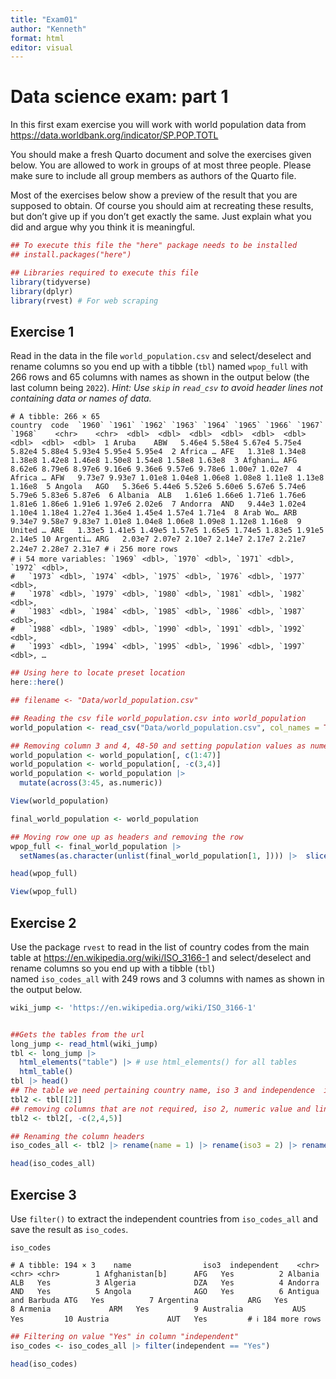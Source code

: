 ```yaml
---
title: "Exam01"
author: "Kenneth"
format: html
editor: visual
---
```


# **Data science exam: part 1**

In this first exam exercise you will work with world population data from <https://data.worldbank.org/indicator/SP.POP.TOTL>

You should make a fresh Quarto document and solve the exercises given below. You are allowed to work in groups of at most three people. Please make sure to include all group members as authors of the Quarto file.

Most of the exercises below show a preview of the result that you are supposed to obtain. Of course you should aim at recreating these results, but don’t give up if you don’t get exactly the same. Just explain what you did and argue why you think it is meaningful.

```r
## To execute this file the "here" package needs to be installed
## install.packages("here")

## Libraries required to execute this file
library(tidyverse)
library(dplyr)
library(rvest) # For web scraping
```

## **Exercise 1**

Read in the data in the file `world_population.csv` and select/deselect and rename columns so you end up with a tibble (`tbl`) named `wpop_full` with 266 rows and 65 columns with names as shown in the output below (the last column being `2022`). *Hint: Use `skip` in `read_csv` to avoid header lines not containing data or names of data.*

```         
# A tibble: 266 × 65    
country  code  `1960` `1961` `1962` `1963` `1964` `1965` `1966` `1967` `1968`    <chr>    <chr>  <dbl>  <dbl>  <dbl>  <dbl>  <dbl>  <dbl>  <dbl>  <dbl>  <dbl>  1 Aruba    ABW   5.46e4 5.58e4 5.67e4 5.75e4 5.82e4 5.88e4 5.93e4 5.95e4 5.95e4  2 Africa … AFE   1.31e8 1.34e8 1.38e8 1.42e8 1.46e8 1.50e8 1.54e8 1.58e8 1.63e8  3 Afghani… AFG   8.62e6 8.79e6 8.97e6 9.16e6 9.36e6 9.57e6 9.78e6 1.00e7 1.02e7  4 Africa … AFW   9.73e7 9.93e7 1.01e8 1.04e8 1.06e8 1.08e8 1.11e8 1.13e8 1.16e8  5 Angola   AGO   5.36e6 5.44e6 5.52e6 5.60e6 5.67e6 5.74e6 5.79e6 5.83e6 5.87e6  6 Albania  ALB   1.61e6 1.66e6 1.71e6 1.76e6 1.81e6 1.86e6 1.91e6 1.97e6 2.02e6  7 Andorra  AND   9.44e3 1.02e4 1.10e4 1.18e4 1.27e4 1.36e4 1.45e4 1.57e4 1.71e4  8 Arab Wo… ARB   9.34e7 9.58e7 9.83e7 1.01e8 1.04e8 1.06e8 1.09e8 1.12e8 1.16e8  9 United … ARE   1.33e5 1.41e5 1.49e5 1.57e5 1.65e5 1.74e5 1.83e5 1.91e5 2.14e5 10 Argenti… ARG   2.03e7 2.07e7 2.10e7 2.14e7 2.17e7 2.21e7 2.24e7 2.28e7 2.31e7 # ℹ 256 more rows 
# ℹ 54 more variables: `1969` <dbl>, `1970` <dbl>, `1971` <dbl>, `1972` <dbl>, 
#   `1973` <dbl>, `1974` <dbl>, `1975` <dbl>, `1976` <dbl>, `1977` <dbl>, 
#   `1978` <dbl>, `1979` <dbl>, `1980` <dbl>, `1981` <dbl>, `1982` <dbl>, 
#   `1983` <dbl>, `1984` <dbl>, `1985` <dbl>, `1986` <dbl>, `1987` <dbl>, 
#   `1988` <dbl>, `1989` <dbl>, `1990` <dbl>, `1991` <dbl>, `1992` <dbl>, 
#   `1993` <dbl>, `1994` <dbl>, `1995` <dbl>, `1996` <dbl>, `1997` <dbl>, …
```

```r
## Using here to locate preset location
here::here()

## filename <- "Data/world_population.csv"

## Reading the csv file world_population.csv into world_population
world_population <- read_csv("Data/world_population.csv", col_names = TRUE, col_types = NULL , skip = 3)

## Removing column 3 and 4, 48-50 and setting population values as numeric
world_population <- world_population[, c(1:47)]
world_population <- world_population[, -c(3,4)]
world_population <- world_population |>
  mutate(across(3:45, as.numeric))

View(world_population)

final_world_population <- world_population

## Moving row one up as headers and removing the row
wpop_full <- final_world_population |> 
  setNames(as.character(unlist(final_world_population[1, ]))) |>  slice(-1)

head(wpop_full)

View(wpop_full)


```

## **Exercise 2**

Use the package `rvest` to read in the list of country codes from the main table at <https://en.wikipedia.org/wiki/ISO_3166-1> and select/deselect and rename columns so you end up with a tibble (`tbl`) named `iso_codes_all` with 249 rows and 3 columns with names as shown in the output below.

```r
wiki_jump <- 'https://en.wikipedia.org/wiki/ISO_3166-1'


##Gets the tables from the url
long_jump <- read_html(wiki_jump)
tbl <- long_jump |>
  html_elements("table") |> # use html_elements() for all tables
  html_table()
tbl |> head()
## The table we need pertaining country name, iso 3 and independence  is the second table
tbl2 <- tbl[[2]]
## removing columns that are not required, iso 2, numeric value and link
tbl2 <- tbl2[, -c(2,4,5)]

## Renaming the column headers
iso_codes_all <- tbl2 |> rename(name = 1) |> rename(iso3 = 2) |> rename(independent = 3)

head(iso_codes_all)

```

## **Exercise 3**

Use `filter()` to extract the independent countries from `iso_codes_all` and save the result as `iso_codes`.

```         
iso_codes
```

```         
# A tibble: 194 × 3    name                iso3  independent    <chr>               <chr> <chr>        1 Afghanistan[b]      AFG   Yes          2 Albania             ALB   Yes          3 Algeria             DZA   Yes          4 Andorra             AND   Yes          5 Angola              AGO   Yes          6 Antigua and Barbuda ATG   Yes          7 Argentina           ARG   Yes          8 Armenia             ARM   Yes          9 Australia           AUS   Yes         10 Austria             AUT   Yes         # ℹ 184 more rows
```

```r
## Filtering on value "Yes" in column "independent"
iso_codes <- iso_codes_all |> filter(independent == "Yes")

head(iso_codes)
```
